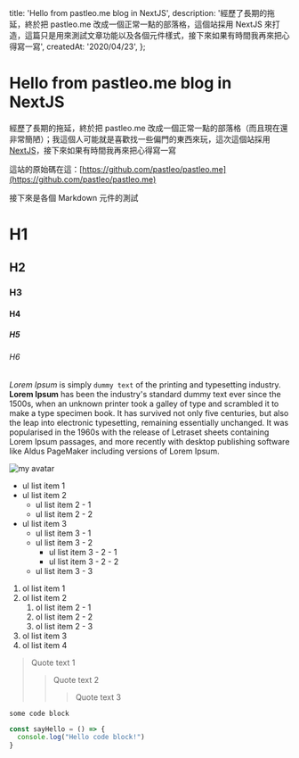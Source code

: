 
  title: 'Hello from pastleo.me blog in NextJS',
  description: '經歷了長期的拖延，終於把 pastleo.me 改成一個正常一點的部落格，這個站採用 NextJS 來打造，這篇只是用來測試文章功能以及各個元件樣式，接下來如果有時間我再來把心得寫一寫',
  createdAt: '2020/04/23',
};


Hello from pastleo.me blog in NextJS
===

經歷了長期的拖延，終於把 pastleo.me 改成一個正常一點的部落格（而且現在還非常簡陋）；我這個人可能就是喜歡找一些偏門的東西來玩，這次這個站採用 [NextJS](https://nextjs.org/)，接下來如果有時間我再來把心得寫一寫

這站的原始碼在這：[https://github.com/pastleo/pastleo.me](https://github.com/pastleo/pastleo.me)

接下來是各個 Markdown 元件的測試

# H1

## H2

### H3

#### H4

##### H5

###### H6

*Lorem Ipsum* is simply `dummy text` of the printing and typesetting industry. **Lorem Ipsum** has been the industry's standard dummy text ever since the 1500s, when an unknown printer took a galley of type and scrambled it to make a type specimen book. It has survived not only five centuries, but also the leap into electronic typesetting, remaining essentially unchanged. It was popularised in the 1960s with the release of Letraset sheets containing Lorem Ipsum passages, and more recently with desktop publishing software like Aldus PageMaker including versions of Lorem Ipsum.

![my avatar](/posts/20200423-hello-world/demo.jpg)

* ul list item 1
* ul list item 2
  * ul list item 2 - 1
  * ul list item 2 - 2
* ul list item 3
  * ul list item 3 - 1
  * ul list item 3 - 2
    * ul list item 3 - 2 - 1
    * ul list item 3 - 2 - 2
  * ul list item 3 - 3

1. ol list item 1
2. ol list item 2
    1. ol list item 2 - 1
    2. ol list item 2 - 2
    3. ol list item 2 - 3
3. ol list item 3
4. ol list item 4

> Quote text 1
>> Quote text 2
>>> Quote text 3

```
some code block
```

```javascript
const sayHello = () => {
  console.log("Hello code block!")
}
```
